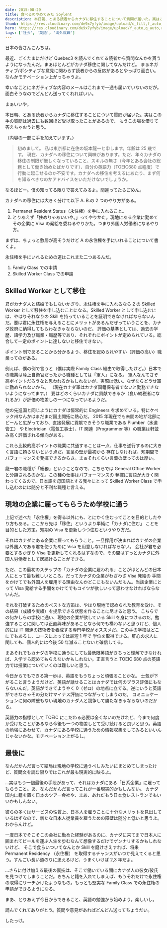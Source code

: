 ```yaml
---
date: 2015-08-29
title: 食べるのやめてみた Soylent
description: 本日朝、とある読者からカナダに移住することについて質問が届いた。実はこの手の質問は過去にも数回ほど受け取ったことがあるので、 もうこの場を借りて答えちゃおうと思う。
thumb: https://res.cloudinary.com/de9x7yfyb/image/upload/c_fill,f_auto,h_120,q_auto,r_6,w_120/v1637734534/qc3/posts/question-immigration-canada/canada-flag_cscjdq.jpg
hero: https://res.cloudinary.com/de9x7yfyb/image/upload/f_auto,q_auto,r_6,w_680/v1637734534/qc3/posts/question-immigration-canada/canada-flag_cscjdq.jpg
tags: ['社会', '英語', '海外就職']
---
```


日本の皆さんこんちは。

最近、ごくたまにだけど Quebec3 を読んでくれてる読者から質問なんかを貰うようになったんだ。まぁほとんどがカナダ移住に関してなんだけど。 まぁネガティブ/ポシティブな意見に関わらず読者からの反応があるとやっぱり面白い。なんかモチベーション上がっちゃうよ。

幸いなことにネガティブな内容のメールはこれまで一通も届いていないのだが。面白そうなのでどんどん送ってくれればいい。

まぁいいや。

本日朝、とある読者からカナダに移住することについて質問が届いた。実はこの手の質問は過去にも数回ほど受け取ったことがあるので、 もうこの場を借りて答えちゃおうと思う。

（内容の一部に手を加えています。）

> 初めまして。 私は東京都に在住の坂本龍一と申します。年齢は 25 歳です。
> 現在、カナダへの移住について興味があります。ただ、年々カナダの移住の制限が厳しくなっていること、スキルの無さ（今年とある会社の総務として働き始めたばかりです）、自分の英語力（TOEIC680 点程度）で行動に起こせるのか不安です。カナダへの移住を考えるにあたり、まず何を知るべきなのかアドバイスをいただけないでしょうか。

なるほどー。僕の知ってる限りで答えてみるよ。間違ってたらごめん。

カナダへの移住には大きく分けて以下 A. B.の 2 つのやり方がある。

1.  Permanet Resident Status（永住権）を手に入れること。
2.  とりあえず「住めりゃあいいや。」ってやりかた。現地にある企業に勤めてその企業に Visa の発給を委ねるやりかた。つまり外国人労働者になるやり方。

まずは、ちょっと敷居が高そうだけど A の永住権を手にいれることについて書くよ。

永住権を手にいれるための道はこれまた二つあるんだ。

1.  Family Class での申請
2.  Skilled Worker Class での申請

## Skilled Worker として移住

君がカナダ人と結婚でもしないかぎり、永住権を手に入れるなら 2 の Skilled Worker として移住を申し込むことになる。Skilled Worker として申し込むには、やはりそれなりの Skill を持っていることを証明できなければならないんだ。要は君に永住権を与えることにメリットがあるんだぜっていうことを、カナダ政府に納得してもらわなきゃならないのだ。 評価の基準としては、過去の学歴、語学力及び職業・職歴等であり、それぞれにポイントが定められている。総合して一定のポイントに達しないと移住できない。

ポイント制であることから分かるよう、移住を認められやすい（評価の高い）職業ってのがある。

例えば、僕の例で言うと（僕は実際 Family Class 経由で取得したけど。）日本での職業は陸上自衛官だったから職種としては「軍人」になる。 軍人なんてさぞ高ポイントだろうなと思われるかもしれないが、実際は低い。なぜならどうせ軍に勤められないから。 （現在カナダ軍はカナダ国籍保有者でないと勤務できないようになってます。） 要はどのくらいカナダに貢献できるか（良い納税者になれるか）が評価の物差しの一つになっているようだ。

他の先進国と同じようにカナダは恒常的に Engineers を求めている。特にケベック州なんかはまだまだ国土開拓に熱心だ。 2015 年現在でも未開の地が北部にどーんと広がっており、直接発展に貢献できそうな職業である Plumber（水道管工） や Electrician（電気工事士）、IT 関連（Programmer 等）の職業は軒並み高く評価される傾向がある。

これら比較的高ポイントの職業に共通することは一点、仕事を遂行するのに大きく言語に頼らないという点だ。言葉の壁が最初から 存在しなければ、短期間でパフォーマンスを発揮できるからさ。まぁそれくらい言葉の壁ってのは厚い。

龍一君の職種が「総務」ということなので、こちらでは General Office Worker と分類されるのかな。この種の仕事はパフォーマンスの 発揮に言語が大きく関わってくるので、日本語を母国語とする我々にとって Skilled Worker Class で申し込むのには随分と不利な職種と言える。

## 現地の企業に雇ってもらうため学校に通う

上記で述べた「永住権」を得る以外にも、とにかく住むってことを目的としたやり方もある。ここから先は「移住」というより単純に「カナダに住む」 ことを目的とした方策。短期の Visa を更新しつつ住むというやり方だ。

それはカナダにある企業に雇ってもらうこと。一旦採用が決まればカナダの企業は外国人である君を使うために Visa を用意しなければならない。 会社が君を必要とするかぎり Visa を更新してくれるはずなので、その間はずっとカナダに外国人労働者として居続けることができる。

ただ、この最初のステップの「カナダの企業に雇われる」ことがほとんどの日本人にとって最も難しいところ。だってカナダの企業がわざわざ Visa 発給の 手間をかけてでも外国人を雇用する理由なんかどこにもないんだもん。当該企業にとって Visa 発給する手間をかけてでもコイツが欲しいって思わせなければならないんだ。

それを打破するためのベストな方策は、やはり現地で認められた教育を受け、その結果（成績や実績）を提示できる状態を作ることに尽きると思う。 こちらでの何かしらの学校に通い、現地の企業が欲している Skill を身につけるのだ。勉強することに関しては正直興味があることなら何でも構わないと思うけど、個人的には IT 関連の技術者を養成する専門学校がオススメだ。この手の学校はどこにでもあるし、コースによっては最短 1 年で 学位を取得できる。肝心の求人に関しても、個人的には今後 50 年減ることないと確信してる。

まあそれでもカナダの学校に通うにしても最低限英語がきちっと理解できなければ、入学すら認めてもらえないかもしれない。正直言うと TOEIC 680 点の英語力では授業についていくのは難しいと思う。

今日からでもできる第一歩は、英語をもうちょっと頑張ることかな。
士気が下がること言うようだけど、英語が話せることはカナダでは何のプラス評価にもならないんだ。英語ができてようやく 0（ゼロ）の地点に立てる。逆にいうと英語ができなきゃその分だけマイナス評価につながってしまうのだ。 コミニュケーションに何の障壁もない現地のカナダ人と競争して勝たなきゃならないのだから。

英語力の指標として TOEIC にこだわる必要は全くないのだけれど、今まで何度か受けたことがあるなら今後も一つの物差しとて受け続けると良いと思う。英語の勉強にあわせて、カナダにある学校に通うための情報収集をしてみるといいんじゃないかな。モチベーション上がるし。

## 最後に

なんだかんだ言って結局は現地の学校に通うべしみたいにまとめてしまったけど、質問文を読む限りではこれが最も現実的に映るよ。

...実はもう一個最後の手段があって、それはカナダにある「日系企業」に雇ってもらうこと。あ、なんだかんだ言ってこれが一番現実的かもしんない。 カナダ国内に籍を置く日本のツアー会社や、まあ、あれだもう日本食レストランでもいいかもしんない。

彼らの多くはサービスの性質上、日本人を雇うことに十分なメリットを見出しているはずなので、新たな日本人従業員を雇うための障壁は随分と低いと思うよ。 わからんけど。

一度日本でそこそこの会社に勤めた経験があるのに、カナダに来てまで日本人に囲まれてビールを運ぶ人生を歩むなんて想像するだけでゲンナリするかもしれないけど、 そこで食らいついてなんとか Skill を磨けさえすれば、将来 Permanent Residency （永住権） を取得するチャンスがいつか見えてくると思う。すんごい長い道のりに思えるけど、うまくいけば 2,3 年だよ。

...さらに付け加える最後の裏技は、そこで働いている間にカナダ人の彼女/彼氏を見つけてしまうことだ。きちんと籍を入れてしまえば、もうそれだけで永住権の取得にリーチかけたようなもの。もっとも堅実な Family Class での永住権の申請ができるようになる。

まあ、とりあえず今日からできること、英語の勉強から始めよう。楽しいし。

読んでくれてありがとう。質問や意見があればどんどん送ってちょうだい。

したっけ。
